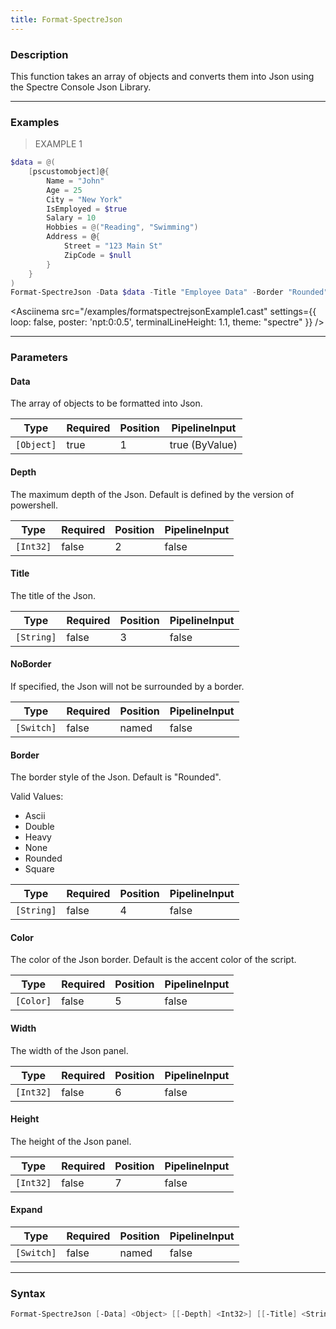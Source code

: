 ```yaml
---
title: Format-SpectreJson
---
```









### Description

This function takes an array of objects and converts them into Json using the Spectre Console Json Library.



---


### Examples
> EXAMPLE 1

```powershell
$data = @(
    [pscustomobject]@{
        Name = "John"
        Age = 25
        City = "New York"
        IsEmployed = $true
        Salary = 10
        Hobbies = @("Reading", "Swimming")
        Address = @{
            Street = "123 Main St"
            ZipCode = $null
        }
    }
)
Format-SpectreJson -Data $data -Title "Employee Data" -Border "Rounded" -Color "Green"
```
<Asciinema
    src="/examples/formatspectrejsonExample1.cast"
    settings={{
        loop: false,
        poster: 'npt:0:0.5',
        terminalLineHeight: 1.1,
        theme: "spectre"
    }}
/>


---


### Parameters
#### **Data**

The array of objects to be formatted into Json.






|Type      |Required|Position|PipelineInput |
|----------|--------|--------|--------------|
|`[Object]`|true    |1       |true (ByValue)|



#### **Depth**

The maximum depth of the Json. Default is defined by the version of powershell.






|Type     |Required|Position|PipelineInput|
|---------|--------|--------|-------------|
|`[Int32]`|false   |2       |false        |



#### **Title**

The title of the Json.






|Type      |Required|Position|PipelineInput|
|----------|--------|--------|-------------|
|`[String]`|false   |3       |false        |



#### **NoBorder**

If specified, the Json will not be surrounded by a border.






|Type      |Required|Position|PipelineInput|
|----------|--------|--------|-------------|
|`[Switch]`|false   |named   |false        |



#### **Border**

The border style of the Json. Default is "Rounded".



Valid Values:

* Ascii
* Double
* Heavy
* None
* Rounded
* Square






|Type      |Required|Position|PipelineInput|
|----------|--------|--------|-------------|
|`[String]`|false   |4       |false        |



#### **Color**

The color of the Json border. Default is the accent color of the script.






|Type     |Required|Position|PipelineInput|
|---------|--------|--------|-------------|
|`[Color]`|false   |5       |false        |



#### **Width**

The width of the Json panel.






|Type     |Required|Position|PipelineInput|
|---------|--------|--------|-------------|
|`[Int32]`|false   |6       |false        |



#### **Height**

The height of the Json panel.






|Type     |Required|Position|PipelineInput|
|---------|--------|--------|-------------|
|`[Int32]`|false   |7       |false        |



#### **Expand**




|Type      |Required|Position|PipelineInput|
|----------|--------|--------|-------------|
|`[Switch]`|false   |named   |false        |





---


### Syntax
```powershell
Format-SpectreJson [-Data] <Object> [[-Depth] <Int32>] [[-Title] <String>] [-NoBorder] [[-Border] <String>] [[-Color] <Color>] [[-Width] <Int32>] [[-Height] <Int32>] [-Expand] [<CommonParameters>]
```
